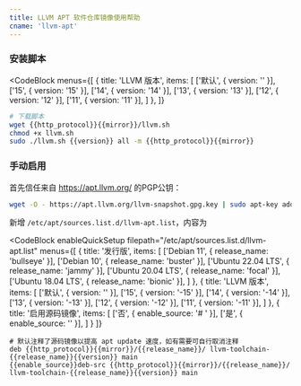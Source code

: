 ```yaml
---
title: LLVM APT 软件仓库镜像使用帮助
cname: 'llvm-apt'
---
```


### 安装脚本

<CodeBlock
  menus={[
    {
      title: 'LLVM 版本',
      items: [
        ['默认', { version: '' }],
        ['15', { version: '15' }],
        ['14', { version: '14' }],
        ['13', { version: '13' }],
        ['12', { version: '12' }],
        ['11', { version: '11' }],
      ]
    },
  ]}
>

```bash
# 下载脚本
wget {{http_protocol}}{{mirror}}/llvm.sh
chmod +x llvm.sh
sudo ./llvm.sh {{version}} all -m {{http_protocol}}{{mirror}}
```

</CodeBlock>

### 手动启用

首先信任来自 https://apt.llvm.org/ 的PGP公钥：

```bash
wget -O - https://apt.llvm.org/llvm-snapshot.gpg.key | sudo apt-key add -
```

新增 `/etc/apt/sources.list.d/llvm-apt.list`，内容为

<CodeBlock
  enableQuickSetup
  filepath="/etc/apt/sources.list.d/llvm-apt.list"
  menus={[
    {
      title: '发行版',
      items: [
        ['Debian 11', { release_name: 'bullseye' }],
        ['Debian 10', { release_name: 'buster' }],
        ['Ubuntu 22.04 LTS', { release_name: 'jammy' }],
        ['Ubuntu 20.04 LTS', { release_name: 'focal' }],
        ['Ubuntu 18.04 LTS', { release_name: 'bionic' }],
      ]
    },
    {
      title: 'LLVM 版本',
      items: [
        ['默认', { version: '' }],
        ['15', { version: '-15' }],
        ['14', { version: '-14' }],
        ['13', { version: '-13' }],
        ['12', { version: '-12' }],
        ['11', { version: '-11' }],
      ]
    },
    {
      title: '启用源码镜像',
      items: [
        ['否', { enable_source: '# ' }],
        ['是', { enable_source: '' }],
      ]
    }
  ]}
>

```properties
# 默认注释了源码镜像以提高 apt update 速度，如有需要可自行取消注释
deb {{http_protocol}}{{mirror}}/{{release_name}}/ llvm-toolchain-{{release_name}}{{version}} main
{{enable_source}}deb-src {{http_protocol}}{{mirror}}/{{release_name}}/ llvm-toolchain-{{release_name}}{{version}} main
```

</CodeBlock>

